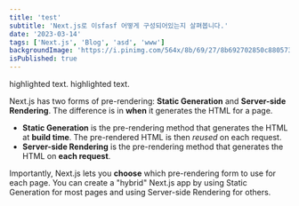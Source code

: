 ```yaml
---
title: 'test'
subtitle: 'Next.js로 이sfasf 어떻게 구성되어있는지 살펴봅니다.'
date: '2023-03-14'
tags: ['Next.js', 'Blog', 'asd', 'www']
backgroundImage: 'https://i.pinimg.com/564x/8b/69/27/8b692702850c880573ad6d80346aeb6e.jpg'
isPublished: true
---
```


<Highlight>highlighted text</Highlight>.
<Highlight>highlighted text</Highlight>.

Next.js has two forms of pre-rendering: **Static Generation** and **Server-side Rendering**. The difference is in **when** it generates the HTML for a page.

- **Static Generation** is the pre-rendering method that generates the HTML at **build time**. The pre-rendered HTML is then _reused_ on each request.
- **Server-side Rendering** is the pre-rendering method that generates the HTML on **each request**.

Importantly, Next.js lets you **choose** which pre-rendering form to use for each page. You can create a "hybrid" Next.js app by using Static Generation for most pages and using Server-side Rendering for others.